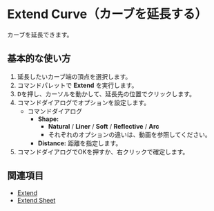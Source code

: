 
# Extend Curve（カーブを延長する）

<Reference shortcut="" command="Extend Curve" button="" />

カーブを延長できます。

## 基本的な使い方

1. 延長したいカーブ端の頂点を選択します。
2. コマンドパレットで **Extend** を実行します。
3. <kbd>D</kbd>を押し、カーソルを動かして、延長先の位置でクリックします。
4. コマンドダイアログでオプションを設定します。
   - <Kst>コマンドダイアログ</Kst>
      - **Shape:**
         - **Natural** / **Liner** /  **Soft** /  **Reflective** / **Arc**
         - それぞれのオプションの違いは、動画を参照してください。
      - **Distance:** 距離を指定します。
5. コマンドダイアログでOKを押すか、右クリックで確定します。

<VideoPlayer fileName="extend-curve"/>

## 関連項目
- [Extend](extend)
- [Extend Sheet](/solid/extend-sheet)